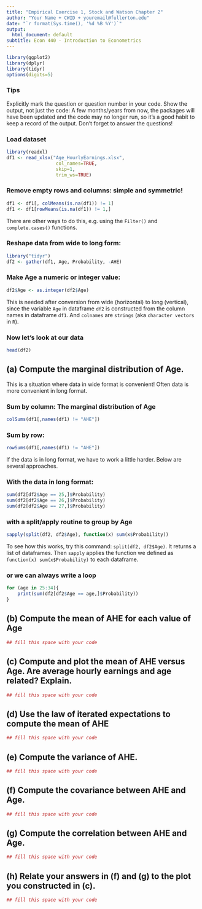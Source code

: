 ```yaml
---
title: "Empirical Exercise 1, Stock and Watson Chapter 2"
author: "Your Name + CWID + youremail@fullerton.edu"
date: "`r format(Sys.time(), '%d %B %Y')`"
output:
  html_document: default
subtitle: Econ 440 - Introduction to Econometrics
---
```


```r
library(ggplot2)
library(dplyr)
library(tidyr)
options(digits=5)
```


### Tips
Explicitly mark the question or question number in your code. Show the output, not just the code: A few months/years from now, the packages will have been updated and the code may no longer run, so it's a good habit to keep a record of the output. Don't forget to answer the questions! 

### Load dataset
```r
library(readxl)
df1 <- read_xlsx("Age_HourlyEarnings.xlsx",
                  col_names=TRUE,
                  skip=1,
                  trim_ws=TRUE)
```

### Remove empty rows and columns: simple and symmetric!
```r
df1 <- df1[, colMeans(is.na(df1)) != 1]
df1 <- df1[rowMeans(is.na(df1)) != 1,]
```
There are other ways to do this, e.g. using the `Filter()` and `complete.cases()` functions.

### Reshape data from wide to long form:
```r
library("tidyr")
df2 <- gather(df1, Age, Probability, -AHE)
```

### Make Age a numeric or integer value:
```r
df2$Age <- as.integer(df2$Age)
```
This is needed after conversion from wide (horizontal) to long (vertical), since the variable `Age` in dataframe `df2` is constructed from the column names in dataframe `df1`. And `colnames` are `strings` (aka `character vectors` in `R`).

### Now let's look at our data
```r
head(df2)
```

## (a) Compute the marginal distribution of Age.
This is a situation where data in wide format is convenient! Often data is more convenient in long format.

### Sum by column: The marginal distribution of Age
```r
colSums(df1[,names(df1) != "AHE"])
```

### Sum by row:
```r
rowSums(df1[,names(df1) != "AHE"])
```


If the data is in long format, we have to work a little harder. Below are several approaches.

### With the data in long format:
```r
sum(df2[df2$Age == 25,]$Probability)
sum(df2[df2$Age == 26,]$Probability)
sum(df2[df2$Age == 27,]$Probability)
```

### with a split/apply routine to group by Age
```r
sapply(split(df2, df2$Age), function(x) sum(x$Probability))
```

To see how this works, try this command: `split(df2, df2$Age)`. It returns a list of dataframes. Then `sapply` applies the function we defined as `function(x) sum(x$Probability)` to each dataframe.

### or we can always write a loop
```r
for (age in 25:34){
    print(sum(df2[df2$Age == age,]$Probability))
}
```

## (b) Compute the mean of AHE for each value of Age
```r
## fill this space with your code
```

## (c) Compute and plot the mean of AHE versus Age. Are average hourly earnings and age related? Explain.
```r
## fill this space with your code
```

## (d) Use the law of iterated expectations to compute the mean of AHE
```r
## fill this space with your code
```

## (e) Compute the variance of AHE.
```r
## fill this space with your code
```

## (f) Compute the covariance between AHE and Age.
```r
## fill this space with your code
```

## (g) Compute the correlation between AHE and Age.
```r
## fill this space with your code
```

## (h) Relate your answers in (f) and (g) to the plot you constructed in (c).
```r
## fill this space with your code
```

